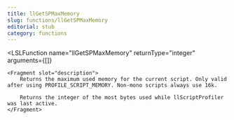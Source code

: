```yaml
---
title: llGetSPMaxMemory
slug: functions/llGetSPMaxMemory
editorial: stub
category: functions
---
```


<LSLFunction
	name="llGetSPMaxMemory"
	returnType="integer"
	arguments={[]}
>
	<Fragment slot="description">
		Returns the maximum used memory for the current script. Only valid after using PROFILE_SCRIPT_MEMORY. Non-mono scripts always use 16k.
		
		Returns the integer of the most bytes used while llScriptProfiler was last active.
	</Fragment>
</LSLFunction>
